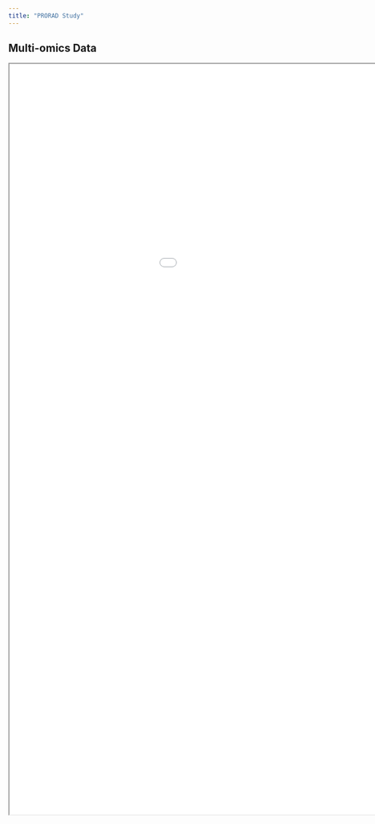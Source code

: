 ```yaml
---
title: "PRORAD Study"
---
```


## 

## Multi-omics Data 

```{=html}
<iframe width="1200" height="1500" src="Multiomicreports.html" title="Report"></iframe>
```
